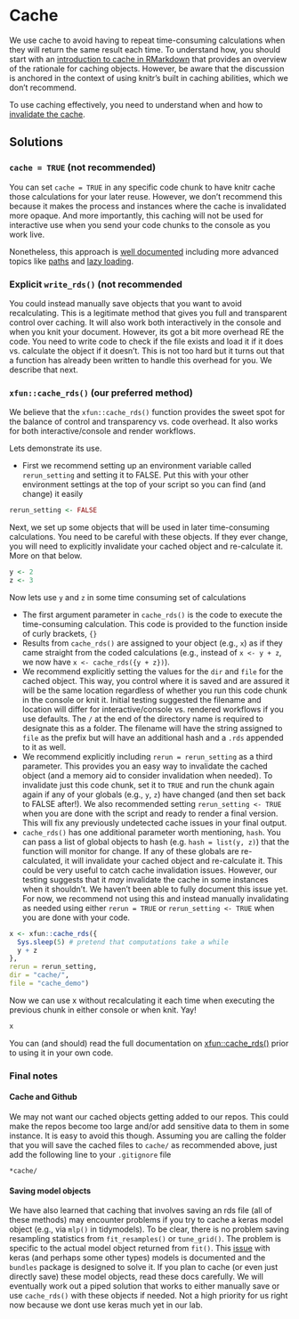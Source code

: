 # Cache

We use cache to avoid having to repeat time-consuming calculations when they will return the same result each time.   To understand how, you should start with an [introduction to cache in RMarkdown](https://bookdown.org/yihui/rmarkdown-cookbook/cache.html) that provides an overview of the rationale for caching objects.  However, be aware that the discussion is anchored in the context of using knitr's built in caching abilities, which we don't recommend.   

To use caching effectively, you need to understand when and how to [invalidate the cache](https://yihui.org/en/2018/06/cache-invalidation/).

## Solutions

### `cache = TRUE` (not recommended)

You can set `cache = TRUE` in any specific code chunk to have knitr cache those calculations for your later reuse.  However, we don't recommend this because it makes the process and instances where the cache is invalidated more opaque.   And more importantly, this caching will not be used for interactive use when you send your code chunks to the console as you work live.  

Nonetheless, this approach is [well documented](https://yihui.org/knitr/demo/cache/) including more advanced topics like [paths](https://bookdown.org/yihui/rmarkdown-cookbook/cache-path.html) and [lazy loading](https://bookdown.org/yihui/rmarkdown-cookbook/cache-lazy.html).

### Explicit `write_rds()` (not recommended

You could instead manually save objects that you want to avoid recalculating.  This is a legitimate method that gives you full and transparent control over caching.  It will also work both interactively in the console and when you knit your document.  However, its got a bit more overhead RE the code.  You need to write code to check if the file exists and load it if it does vs. calculate the object if it doesn't.   This is not too hard but it turns out that a function has already been written to handle this overhead for you.  We describe that next.

### `xfun::cache_rds()` (our preferred method)

We believe that the `xfun::cache_rds()` function provides the sweet spot for the balance of control and transparency vs. code overhead.  It also works for both interactive/console and render workflows.  

Lets demonstrate its use.   

- First we recommend setting up an environment variable called `rerun_setting` and setting it to FALSE. Put this with your other environment settings at the top of your script so you can find (and change) it easily
```r
rerun_setting <- FALSE
```


Next, we set up some objects that will be used in later time-consuming calculations.  You need to be careful with these objects.  If they ever change, you will need to explicitly invalidate your cached object and re-calculate it.  More on that below.

```r
y <- 2
z <- 3
```

Now lets use `y` and `z` in some time consuming set of calculations

* The first argument parameter in `cache_rds()` is the code to execute the time-consuming calculation.  This code is provided to the function inside of curly brackets, `{}`
* Results from `cache_rds()` are assigned to your object (e.g., `x`) as if they came straight from the coded calculations (e.g., instead of `x <- y + z`, we now have `x <- cache_rds({y + z})`).
* We recommend explicitly setting the values for the `dir` and `file` for the cached object.  This way, you control where it is saved and are assured it will be the same location regardless of whether you run this code chunk in the console or knit it.  Initial testing suggested the filename and location will differ for interactive/console vs. rendered workflows if you use defaults.  The `/` at the end of the directory name is required to designate this as a folder.  The filename will have the string assigned to `file` as the prefix but will have an additional hash and a `.rds` appended to it as well.
* We recommend explicitly including `rerun = rerun_setting` as a third parameter.  This provides you an easy way to invalidate the cached object (and a memory aid to consider invalidation when needed).  To invalidate just this code chunk, set it to `TRUE` and run the chunk again again if any of your globals (e.g., `y`, `z`) have changed (and then set back to FALSE after!).  We also recommended setting `rerun_setting <- TRUE` when you are done with the script and ready to render a final version.  This will fix any previously undetected cache issues in your final output.   
* `cache_rds()` has one additional parameter worth mentioning, `hash`.   You can pass a list of global objects to hash (e.g. `hash = list(y, z)`) that the function will monitor for change.  If any of these globals are re-calculated, it will invalidate your cached object and re-calculate it.  This could be very useful to catch cache invalidation issues.  However, our testing suggests that it *may* invalidate the cache in some instances when it shouldn't.  We haven't been able to fully document this issue yet. For now, we recommend not using this and instead manually invalidating as needed using either `rerun = TRUE` or `rerun_setting <- TRUE` when you are done with your code. 
```r
x <- xfun::cache_rds({
  Sys.sleep(5) # pretend that computations take a while
  y + z
},
rerun = rerun_setting,
dir = "cache/",
file = "cache_demo")
```

Now we can use x without recalculating it each time when executing the previous chunk in either console or when knit. Yay!

```r
x
```


You can (and should) read the full documentation on [xfun::cache_rds()](https://bookdown.org/yihui/rmarkdown-cookbook/cache-rds.html#cache-rds) prior to using it in your own code.


### Final notes
#### Cache and Github

We may not want our cached objects getting added to our repos.  This could make the repos become too large and/or add sensitive data to them in some instance.  It is easy to avoid this though. Assuming you are calling the folder that you will save the cached files to `cache/` as recommended above, just add the following line to your `.gitignore` file

`*cache/`


#### Saving model objects
We have also learned that caching that involves saving an rds file (all of these methods) may encounter problems if you try to cache a keras model object (e.g., via `mlp()` in tidymodels).   To be clear, there is no problem saving resampling statistics from `fit_resamples()` or `tune_grid()`.  The problem is specific to the actual model object returned from `fit()`.   This [issue](https://www.tidyverse.org/blog/2022/09/bundle-0-1-0/) with keras (and perhaps some other types) models is documented and the `bundles` package is designed to solve it.  If you plan to cache (or even just directly save) these model objects, read these docs carefully.   We will eventually work out a piped solution that works to either manually save or use `cache_rds()` with these objects if needed.  Not a high priority for us right now because we dont use keras much yet in our lab.